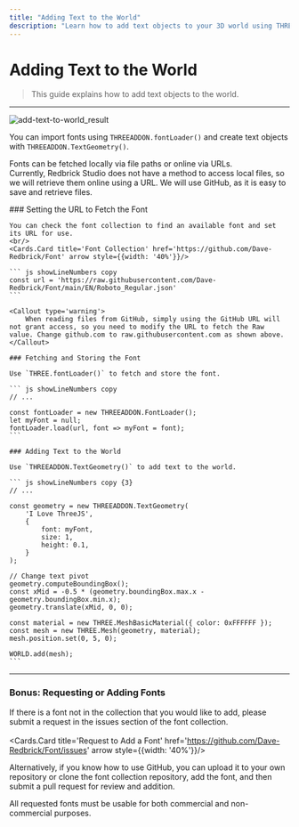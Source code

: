 ```yaml
---
title: "Adding Text to the World"
description: "Learn how to add text objects to your 3D world using THREE.js and Redbrick Studio."
---
```


# Adding Text to the World

> This guide explains how to add text objects to the world.

---

![add-text-to-world_result](/images/snippet/3d-object/add-text-to-world_result.png)
<br/>

You can import fonts using `THREEADDON.fontLoader()` and create text objects with `THREEADDON.TextGeometry()`.  

Fonts can be fetched locally via file paths or online via URLs.  
Currently, Redbrick Studio does not have a method to access local files, so we will retrieve them online using a URL.
We will use GitHub, as it is easy to save and retrieve files.

<Steps>
    ### Setting the URL to Fetch the Font

    You can check the font collection to find an available font and set its URL for use.  
    <br/>
    <Cards.Card title='Font Collection' href='https://github.com/Dave-Redbrick/Font' arrow style={{width: '40%'}}/>
    
    ``` js showLineNumbers copy
    const url = 'https://raw.githubusercontent.com/Dave-Redbrick/Font/main/EN/Roboto_Regular.json'
    ```

    <Callout type='warning'>
        When reading files from GitHub, simply using the GitHub URL will not grant access, so you need to modify the URL to fetch the Raw value. Change github.com to raw.githubusercontent.com as shown above.
    </Callout>

    ### Fetching and Storing the Font

    Use `THREE.fontLoader()` to fetch and store the font.

    ``` js showLineNumbers copy
    // ...

    const fontLoader = new THREEADDON.FontLoader();
    let myFont = null;
    fontLoader.load(url, font => myFont = font);
    ```

    ### Adding Text to the World

    Use `THREEADDON.TextGeometry()` to add text to the world.

    ``` js showLineNumbers copy {3}
    // ...

    const geometry = new THREEADDON.TextGeometry(
        'I Love ThreeJS',
        {
            font: myFont,
            size: 1,
            height: 0.1,
        }
    );

    // Change text pivot
    geometry.computeBoundingBox();
    const xMid = -0.5 * (geometry.boundingBox.max.x - geometry.boundingBox.min.x);
    geometry.translate(xMid, 0, 0);
    
    const material = new THREE.MeshBasicMaterial({ color: 0xFFFFFF });
    const mesh = new THREE.Mesh(geometry, material);
    mesh.position.set(0, 5, 0);

    WORLD.add(mesh);
    ```
</Steps>

--- 

### Bonus: Requesting or Adding Fonts

If there is a font not in the collection that you would like to add, please submit a request in the issues section of the font collection.  
<br/>
<Cards.Card title='Request to Add a Font' href='https://github.com/Dave-Redbrick/Font/issues' arrow style={{width: '40%'}}/>

Alternatively, if you know how to use GitHub, you can upload it to your own repository or clone the font collection repository, add the font, and then submit a pull request for review and addition.  

<Callout type='error'>
    All requested fonts must be usable for both commercial and non-commercial purposes.
</Callout>